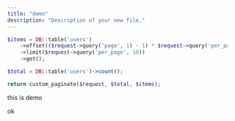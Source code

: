 ```yaml
---
title: "demo"
description: "Description of your new file."
---
```


```php
$items = DB::table('users')
    ->offset(($request->query('page', 1) - 1) * $request->query('per_page', 10))
    ->limit($request->query('per_page', 10))
    ->get();

$total = DB::table('users')->count();

return custom_paginate($request, $total, $items);
```

this is demo

<Info>
  ok
</Info>